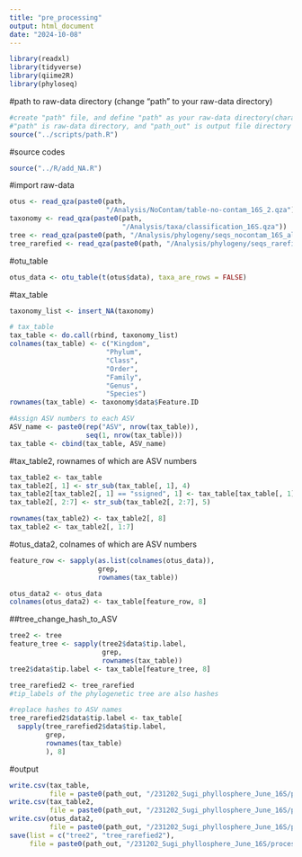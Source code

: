 ```yaml
---
title: "pre_processing"
output: html_document
date: "2024-10-08"
---
```


```r
library(readxl)
library(tidyverse)
library(qiime2R)
library(phyloseq)
```

#path to raw-data directory (change "path" to your raw-data directory)

```r
#create "path" file, and define "path" as your raw-data directory(character vector) in the file
#"path" is raw-data directory, and "path_out" is output file directory
source("../scripts/path.R")
```

#source codes

```r
source("../R/add_NA.R")
```

#import raw-data

```r
otus <- read_qza(paste0(path, 
                        "/Analysis/NoContam/table-no-contam_16S_2.qza"))
taxonomy <- read_qza(paste0(path, 
                            "/Analysis/taxa/classification_16S.qza"))
tree <- read_qza(paste0(path, "/Analysis/phylogeny/seqs_nocontam_16S_aligned_masked_tree_rooted.qza"))
tree_rarefied <- read_qza(paste0(path, "/Analysis/phylogeny/seqs_rarefied_16S_aligned_masked_tree_rooted.qza"))
```

#otu_table

```r
otus_data <- otu_table(t(otus$data), taxa_are_rows = FALSE)
```

#tax_table

```r
taxonomy_list <- insert_NA(taxonomy)

# tax_table
tax_table <- do.call(rbind, taxonomy_list)
colnames(tax_table) <- c("Kingdom", 
                        "Phylum", 
                        "Class", 
                        "Order", 
                        "Family", 
                        "Genus", 
                        "Species")
rownames(tax_table) <- taxonomy$data$Feature.ID

#Assign ASV numbers to each ASV
ASV_name <- paste0(rep("ASV", nrow(tax_table)), 
                   seq(1, nrow(tax_table)))
tax_table <- cbind(tax_table, ASV_name)
```

#tax_table2, rownames of which are ASV numbers

```r
tax_table2 <- tax_table
tax_table2[, 1] <- str_sub(tax_table[, 1], 4)
tax_table2[tax_table2[, 1] == "ssigned", 1] <- tax_table[tax_table[, 1] == "Unassigned", 1]
tax_table2[, 2:7] <- str_sub(tax_table2[, 2:7], 5)

rownames(tax_table2) <- tax_table2[, 8]
tax_table2 <- tax_table2[, 1:7]
```


#otus_data2, colnames of which are ASV numbers

```r
feature_row <- sapply(as.list(colnames(otus_data)), 
                      grep, 
                      rownames(tax_table))

otus_data2 <- otus_data
colnames(otus_data2) <- tax_table[feature_row, 8]
```

##tree_change_hash_to_ASV

```r
tree2 <- tree
feature_tree <- sapply(tree2$data$tip.label, 
                       grep, 
                       rownames(tax_table))
tree2$data$tip.label <- tax_table[feature_tree, 8]
```

```r
tree_rarefied2 <- tree_rarefied
#tip_labels of the phylogenetic tree are also hashes

#replace hashes to ASV names
tree_rarefied2$data$tip.label <- tax_table[
  sapply(tree_rarefied2$data$tip.label, 
         grep, 
         rownames(tax_table)
         ), 8]
```

#output

```r
write.csv(tax_table, 
          file = paste0(path_out, "/231202_Sugi_phyllosphere_June_16S/processed_data/tax_table_16S.csv"))
write.csv(tax_table2, 
          file = paste0(path_out, "/231202_Sugi_phyllosphere_June_16S/processed_data/tax_table2_16S.csv"))
write.csv(otus_data2, 
          file = paste0(path_out, "/231202_Sugi_phyllosphere_June_16S/processed_data/otus_data_16S.csv"))
save(list = c("tree2", "tree_rarefied2"), 
     file = paste0(path_out, "/231202_Sugi_phyllosphere_June_16S/processed_data/trees.Rdata"))
```

